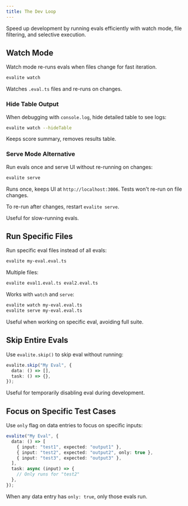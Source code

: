 ```yaml
---
title: The Dev Loop
---
```


Speed up development by running evals efficiently with watch mode, file filtering, and selective execution.

## Watch Mode

Watch mode re-runs evals when files change for fast iteration.

```bash
evalite watch
```

Watches `.eval.ts` files and re-runs on changes.

### Hide Table Output

When debugging with `console.log`, hide detailed table to see logs:

```bash
evalite watch --hideTable
```

Keeps score summary, removes results table.

### Serve Mode Alternative

Run evals once and serve UI without re-running on changes:

```bash
evalite serve
```

Runs once, keeps UI at `http://localhost:3006`. Tests won't re-run on file changes.

To re-run after changes, restart `evalite serve`.

Useful for slow-running evals.

## Run Specific Files

Run specific eval files instead of all evals:

```bash
evalite my-eval.eval.ts
```

Multiple files:

```bash
evalite eval1.eval.ts eval2.eval.ts
```

Works with `watch` and `serve`:

```bash
evalite watch my-eval.eval.ts
evalite serve my-eval.eval.ts
```

Useful when working on specific eval, avoiding full suite.

## Skip Entire Evals

Use `evalite.skip()` to skip eval without running:

```ts
evalite.skip("My Eval", {
  data: () => [],
  task: () => {},
});
```

Useful for temporarily disabling eval during development.

## Focus on Specific Test Cases

Use `only` flag on data entries to focus on specific inputs:

```ts
evalite("My Eval", {
  data: () => [
    { input: "test1", expected: "output1" },
    { input: "test2", expected: "output2", only: true },
    { input: "test3", expected: "output3" },
  ],
  task: async (input) => {
    // Only runs for "test2"
  },
});
```

When any data entry has `only: true`, only those evals run.
